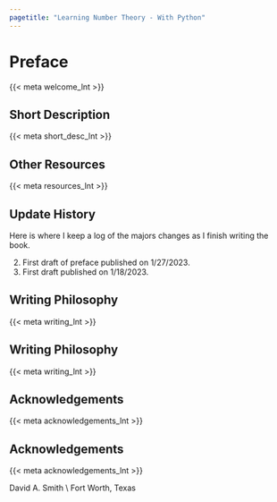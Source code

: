 ```yaml
---
pagetitle: "Learning Number Theory - With Python"
---
```

# Preface {.unnumbered}

::: {.content-visible when-format="pdf"}
\pagenumbering{roman}
\pagestyle{preface} 
:::

::: {.content-visible when-format="html"}
{{< meta welcome_lnt >}}
:::

::: {.content-visible when-format="html"}
## Short Description
{{< meta short_desc_lnt >}}
:::

::: {.content-visible when-format="html"}
## Other Resources 
{{< meta resources_lnt >}}  
:::

::: {.content-visible when-format="html"}
## Update History
Here is where I keep a log of the majors changes as I finish writing the book. 

2. First draft of preface published on 1/27/2023. 
1. First draft published on 1/18/2023. 
:::




::: {.content-visible when-format="pdf"}
## Writing Philosophy {.unnumbered .unlisted }
{{< meta writing_lnt >}} 
:::

::: {.content-visible when-format="html"}
## Writing Philosophy 
{{< meta writing_lnt >}} 
:::

::: {.content-visible when-format="pdf"}
## Acknowledgements {.unnumbered .unlisted }
{{< meta acknowledgements_lnt >}} 
:::

::: {.content-visible when-format="html"}
## Acknowledgements
{{< meta acknowledgements_lnt >}} 
:::


David A. Smith \\ Fort Worth, Texas

::: {.content-visible when-format="pdf"}
\setcounter{secnumdepth}{1}
\setcounter{tocdepth}{1}
\clearpage
\pagestyle{toc} 
\tableofcontents
\mainmatter 
\pagenumbering{arabic}
\pagestyle{fancy} 
:::
